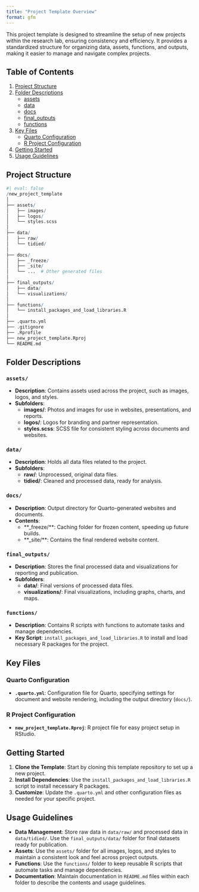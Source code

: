 ```yaml
---
title: "Project Template Overview"
format: gfm
---
```


This project template is designed to streamline the setup of new projects within the research lab, ensuring consistency and efficiency. It provides a standardized structure for organizing data, assets, functions, and outputs, making it easier to manage and navigate complex projects.

## Table of Contents

1. [Project Structure](#project-structure)
2. [Folder Descriptions](#folder-descriptions)
   - [assets](#assets)
   - [data](#data)
   - [docs](#docs)
   - [final_outputs](#final_outputs)
   - [functions](#functions)
3. [Key Files](#key-files)
   - [Quarto Configuration](#quarto-configuration)
   - [R Project Configuration](#r-project-configuration)
4. [Getting Started](#getting-started)
5. [Usage Guidelines](#usage-guidelines)

## Project Structure

```r
#| eval: false
/new_project_template
│
├── assets/
│   ├── images/
│   ├── logos/
│   └── styles.scss
│
├── data/
│   ├── raw/
│   └── tidied/
│
├── docs/
│   ├── _freeze/
│   ├── _site/
│   └── ...  # Other generated files
│
├── final_outputs/
│   ├── data/
│   └── visualizations/
│
├── functions/
│   └── install_packages_and_load_libraries.R
│
├── .quarto.yml
├── .gitignore
├── .Rprofile
├── new_project_template.Rproj
└── README.md
```

## Folder Descriptions

### `assets/`

- **Description**: Contains assets used across the project, such as images, logos, and styles.
- **Subfolders**:
  - **images/**: Photos and images for use in websites, presentations, and reports.
  - **logos/**: Logos for branding and partner representation.
  - **styles.scss**: SCSS file for consistent styling across documents and websites.

### `data/`

- **Description**: Holds all data files related to the project.
- **Subfolders**:
  - **raw/**: Unprocessed, original data files.
  - **tidied/**: Cleaned and processed data, ready for analysis.

### `docs/`

- **Description**: Output directory for Quarto-generated websites and documents.
- **Contents**:
  - **_freeze/**: Caching folder for frozen content, speeding up future builds.
  - **_site/**: Contains the final rendered website content.

### `final_outputs/`

- **Description**: Stores the final processed data and visualizations for reporting and publication.
- **Subfolders**:
  - **data/**: Final versions of processed data files.
  - **visualizations/**: Final visualizations, including graphs, charts, and maps.

### `functions/`

- **Description**: Contains R scripts with functions to automate tasks and manage dependencies.
- **Key Script**: `install_packages_and_load_libraries.R` to install and load necessary R packages for the project.

## Key Files

### Quarto Configuration

- **`.quarto.yml`**: Configuration file for Quarto, specifying settings for document and website rendering, including the output directory (`docs/`).

### R Project Configuration

- **`new_project_template.Rproj`**: R project file for easy project setup in RStudio.

## Getting Started

1. **Clone the Template**: Start by cloning this template repository to set up a new project.
2. **Install Dependencies**: Use the `install_packages_and_load_libraries.R` script to install necessary R packages.
3. **Customize**: Update the `.quarto.yml` and other configuration files as needed for your specific project.

## Usage Guidelines

- **Data Management**: Store raw data in `data/raw/` and processed data in `data/tidied/`. Use the `final_outputs/data/` folder for final datasets ready for publication.
- **Assets**: Use the `assets/` folder for all images, logos, and styles to maintain a consistent look and feel across project outputs.
- **Functions**: Use the `functions/` folder to keep reusable R scripts that automate tasks and manage dependencies.
- **Documentation**: Maintain documentation in `README.md` files within each folder to describe the contents and usage guidelines.
